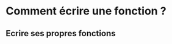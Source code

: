 # Comment écrire une fonction ? {.backgroundTitre}

## Ecrire ses propres fonctions {.backgroundTitre}

